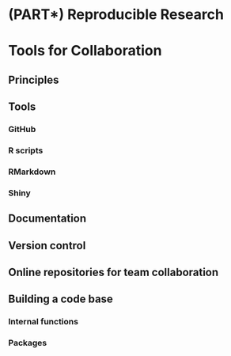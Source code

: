 # (PART\*) Reproducible Research {-}

# Tools for Collaboration {#tools_for_colab}

## Principles
## Tools
### GitHub
### R scripts
### RMarkdown
### Shiny
## Documentation
## Version control
## Online repositories for team collaboration
## Building a code base
### Internal functions
### Packages
